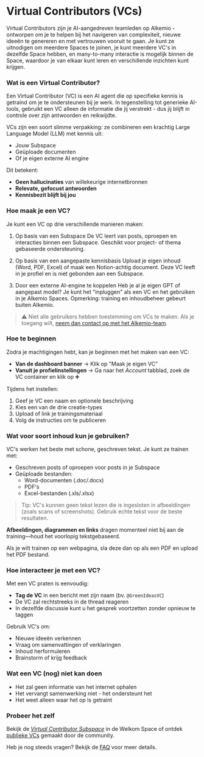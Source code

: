 
# Virtual Contributors (VCs)

Virtual Contributors zijn je AI-aangedreven teamleden op Alkemio - ontworpen om je te helpen bij het navigeren van complexiteit, nieuwe ideeën te genereren en met vertrouwen vooruit te gaan.
Je kunt ze uitnodigen om meerdere Spaces te joinen, je kunt meerdere VC's in dezelfde Space hebben, en many-to-many interactie is mogelijk binnen de Space, waardoor je van elkaar kunt leren en verschillende inzichten kunt krijgen.

<TutorialVC />

### Wat is een Virtual Contributor?

Een Virtual Contributor (VC) is een AI agent die op specifieke kennis is getraind om je te ondersteunen bij je werk. In tegenstelling tot generieke AI-tools, gebruikt een VC alleen de informatie die jij verstrekt - dus jij blijft in controle over zijn antwoorden en reikwijdte.

VCs zijn een soort slimme verpakking: ze combineren een krachtig Large Language Model (LLM) met kennis uit:

- Jouw Subspace
- Geüploade documenten
- Of je eigen externe AI engine

Dit betekent:

- **Geen hallucinaties** van willekeurige internetbronnen
- **Relevate, gefocust antwoorden**
- **Kennisbezit blijft bij jou**

### Hoe maak je een VC?

Je kunt een VC op drie verschillende manieren maken:

1. Op basis van een Subspace
   De VC leert van posts, oproepen en interacties binnen een Subspace. Geschikt voor project- of thema gebaseerde ondersteuning.

2. Op basis van een aangepaste kennisbasis
   Upload je eigen inhoud (Word, PDF, Excel) of maak een Notion-achtig document. Deze VC leeft in je profiel en is niet gebonden aan een Subspace.

3. Door een externe AI-engine te koppelen
   Heb je al je eigen GPT of aangepast model? Je kunt het "inpluggen" als een VC en het gebruiken in je Alkemio Spaces. Opmerking: training en inhoudbeheer gebeurt buiten Alkemio.

> ⚠️ Niet alle gebruikers hebben toestemming om VCs te maken. Als je toegang wilt, [neem dan contact op met het Alkemio-team](/support).

### Hoe te beginnen

Zodra je machtigingen hebt, kan je beginnen met het maken van een VC:

- **Van de dashboard banner** → Klik op "Maak je eigen VC"
- **Vanuit je profielinstellingen** → Ga naar het _Account_ tabblad, zoek de VC container en klik op ➕

Tijdens het instellen:

1. Geef je VC een naam en optionele beschrijving
2. Kies een van de drie creatie-types
3. Upload of link je trainingsmateriaal
4. Volg de instructies om te publiceren

### Wat voor soort inhoud kun je gebruiken?

VC's werken het beste met schone, geschreven tekst. Je kunt ze trainen met:

- Geschreven posts of oproepen voor posts in je Subspace
- Geüploade bestanden:
  - Word-documenten (.doc/.docx)
  - PDF's
  - Excel-bestanden (.xls/.xlsx)

> Tip: VC's kunnen geen tekst lezen die is ingesloten in afbeeldingen (zoals scans of screenshots). Gebruik echte tekst voor de beste resultaten.

**Afbeeldingen, diagrammen en links** dragen momenteel niet bij aan de training—houd het voorlopig tekstgebaseerd.

Als je wilt trainen op een webpagina, sla deze dan op als een PDF en upload het PDF bestand.

### Hoe interacteer je met een VC?

Met een VC praten is eenvoudig:

- **Tag de VC** in een bericht met zijn naam (bv. `@GreenIdeasVC`)
- De VC zal rechtstreeks in de thread reageren
- In dezelfde discussie kunt u het gesprek voortzetten zonder opnieuw te taggen

Gebruik VC's om:

- Nieuwe ideeën verkennen
- Vraag om samenvattingen of verklaringen
- Inhoud herformuleren
- Brainstorm of krijg feedback

### Wat een VC (nog) niet kan doen

- Het zal geen informatie van het internet ophalen
- Het vervangt samenwerking niet - het ondersteunt het
- Het weet alleen waar het op is getraint

### Probeer het zelf

Bekijk de [_Virtual Contributor Subspace_](https://alkem.io/welcome-space/challenges/virtualcontributors) in de Welkom Space of ontdek [publieke VCs](https://alkem.io/contributors) gemaakt door de community.

Heb je nog steeds vragen? Bekijk de [FAQ](/faq) voor meer details.

